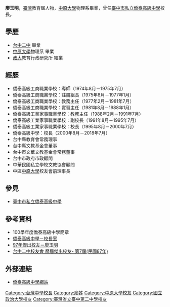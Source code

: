 '''廖玉明'''，[[臺灣|臺灣]]教育屆人物，[[中原大學|中原大學]]物理系畢業，曾任[[臺中市私立僑泰高級中學|臺中市私立僑泰高級中學]]校長。

==學歷==
*[[台中二中|台中二中]] 畢業
*[[中原大學|中原大學]]物理系 畢業
*[[政大|政大]]教育行政研究所 結業

==經歷==
*僑泰高級工商職業學校：導師（1974年8月－1975年7月）
*僑泰高級工商職業學校：註冊組長（1975年8月－1977年1月）
*僑泰高級工商職業學校：教務主任（1977年2月－1981年7月）
*僑泰高級工商職業學校：實習主任（1981年8月－1988年1月）
*僑泰高級工業家事職業學校：教務主任（1988年2月－1991年7月）
*僑泰高級工業家事職業學校：副校長（1991年8月－1995年7月）
*僑泰高級工業家事職業學校：校長（1995年8月－2000年7月）
*僑泰高級中學：校長（2000年8月－2018年7月）
*台中縣教育會常務理事
*台中縣文教基金會董事
*台中市文華文教基金會常務董事
*台中市政府市政顧問
*中華民國私立學校文教協會顧問
*中區[[中原大學|中原大學]]校友會前理事長

== 參見 ==
*[[臺中市私立僑泰高級中學|臺中市私立僑泰高級中學]]

== 參考資料 ==
{{refbegin}}
*100學年度僑泰高級中學簡章
*[https://web.archive.org/web/20131206151049/http://www.ctas.tc.edu.tw/index2.php?content=201 僑泰高級中學－校長室]
*[https://web.archive.org/web/20110413152638/http://alumni.cycu.edu.tw/3/good/97/97good-2.html 97年傑出校友－廖玉明]
*[http://www.tcssh.tc.edu.tw/grad/gi187/gi187-07.htm 台中二中校友會 歷屆傑出校友- 第7屆(民國87年)] {{Wayback|url=http://www.tcssh.tc.edu.tw/grad/gi187/gi187-07.htm |date=20160304081915 }}
{{refend}}

== 外部連結 ==
*[https://web.archive.org/web/20110807093217/http://www.ctas.tcc.edu.tw/index.php 僑泰高級中學網站]

[[Category:台灣中學校長|Category:台灣中學校長]]
[[Category:廖姓|Category:廖姓]]
[[Category:中原大學校友|Category:中原大學校友]]
[[Category:國立政治大學校友|Category:國立政治大學校友]]
[[Category:臺灣省立臺中第二中學校友|Category:臺灣省立臺中第二中學校友]]